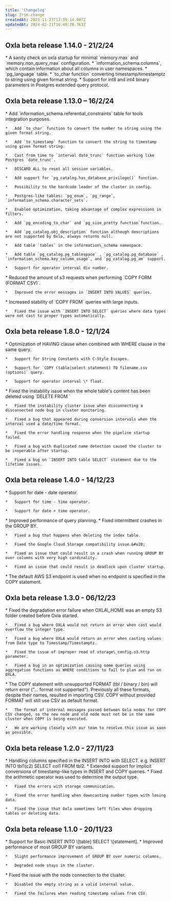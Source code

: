 ```yaml
---
title: 'Changelog'
slug: ZrsK-change
createdAt: 2023-11-23T13:59:14.087Z
updatedAt: 2024-02-21T16:48:28.763Z
---
```


## Oxla beta release 1.14.0 - 21/2/24
<AccordionGroup>
  <Accordion title="ADDED" icon="plus" iconType="solid">
    *   A sanity check on oxla startup for minimal `memory.max` and `memory.non_query_max` configuration.
    *   `information_schema.columns`, which contain information about all columns in user namespaces.
    *   `pg_language` table.
    *   `to_char function` converting timestamp/timestamptz to string using given format string.
    *   Support for int8 and int4 binary parameters in Postgres extended query protocol.
  </Accordion>
</AccordionGroup>


## Oxla beta release 1.13.0 – 16/2/24
<AccordionGroup>
  <Accordion title="ADDED" icon="plus" iconType="solid">
    *   Add `information_schema.referential_constraints` table for tools integration purposes.

    *   Add `to_char` function to convert the number to string using the given format string.

    *   Add `to_timestamp` function to convert the string to timestamp using given format string.

    *   Cast from time to `interval date_trunc` function working like Postgres `date_trunc`.

    *   DISCARD ALL to reset all session variables.

    *   Add support for `pg_catalog.has_database_privilege()` function.

    *   Possibility to the hardcode leader of the cluster in config.

    *   Postgres-like tables: `pg_enum`, `pg_range`, `information_schema.character_sets`.

    *   Enabled optimization, taking advantage of complex expressions in filters.

    *   Add `pg_encoding_to_char` and `pg_size_pretty function`function.

    *   Add `pg_catalog.obj_description` function although descriptions are not supported by Oxla, always returns null.

    *   Add table `tables` in the information\_schema namespace.

    *   Add table `pg_catalog.pg_tablespace` , `pg_catalog.pg_database` , `information_schema.key_column_usage`, and `pg_catalog.pg_am` support.

    *   Support for operator interval div number.
  </Accordion>

  <Accordion title="CHANGED" icon="pen-nib" iconType="solid">
    *   Reduced the amount of s3 requests when performing `COPY FORM (FORMAT CSV)`.

    *   Improved the error messages in `INSERT INTO VALUES` queries.
  </Accordion>

  <Accordion title="FIXED" icon="screwdriver-wrench" iconType="solid">
    *   Increased stability of `COPY FROM` queries with large inputs.

    *   Fixed the issue with `INSERT INTO SELECT` queries where data types were not cast to proper types automatically.
  </Accordion>
</AccordionGroup>


## Oxla beta release 1.8.0 - 12/1/24
<AccordionGroup>
  <Accordion title="ADDED" icon="plus" iconType="solid">
    *   Optimization of HAVING clause when combined with WHERE clause in the same query.

    *   Support for String Constants with C-Style Escapes.

    *   Support for `COPY (table|select statement) TO filename.csv (options)` query.

    *   Support for operator interval \* float.
  </Accordion>

  <Accordion title="FIXED" icon="screwdriver-wrench" iconType="solid">
    *   Fixed the instability issue when the whole table's content has been deleted using `DELETE FROM <table_name>`

    *   Fixed the instability cluster issue when disconnecting a disconnected node bug in cluster monitoring.

    *   Fixed a bug that appeared during conversion intervals when the interval used a date/time format.

    *   Fixed the error handling response when the pipeline startup failed.

    *   Fixed a bug with duplicated name detection caused the cluster to be inoperable after startup.

    *   Fixed a bug on `INSERT INTO table SELECT` statement due to the lifetime issues.
  </Accordion>
</AccordionGroup>

## Oxla beta release 1.4.0 - 14/12/23
<AccordionGroup>
  <Accordion title="ADDED" icon="plus" iconType="solid">
    *   Support for date - date operator.

    *   Support for time - time operator.

    *   Support for date + time operator.
  </Accordion>

  <Accordion title="CHANGED" icon="pen-nib" iconType="solid">
    *   Improved performance of query planning.
  </Accordion>

  <Accordion title="FIXED" icon="screwdriver-wrench" iconType="solid">
    *   Fixed intermittent crashes in the GROUP BY.

    *   Fixed a bug that happens when deleting the index table.

    *   Fixed the Google Cloud Storage compatibility issue.&#x20;

    *   Fixed an issue that could result in a crash when running GROUP BY over columns with very high cardinality.

    *   Fixed an issue that could result in deadlock upon cluster startup.
  </Accordion>

  <Accordion title="TEMPORARY COMPATIBILITY ISSUES" icon="bug" iconType="solid">
    *   The default AWS S3 endpoint is used when no endpoint is specified in the COPY statement.
  </Accordion>
</AccordionGroup>


## Oxla beta release 1.3.0 - 06/12/23
<AccordionGroup>
  <Accordion title="FIXED" icon="screwdriver-wrench" iconType="solid">
    *   Fixed the degradation error failure when OXLA\_HOME was an empty S3 folder created before Oxla started.&#x20;

    *   Fixed a bug where OXLA would not return an error when cast would overflow the integer type.

    *   Fixed a bug where OXLA would return an error when casting values from Date type to Timestamp/Timestamptz.

    *   Fixed the issue of improper read of storage\_config.s3.http parameter.

    *   Fixed a bug in an optimization causing some queries using aggregation functions as WHERE conditions to fail to plan and run on OXLA.
  </Accordion>

  <Accordion title="TEMPORARY COMPATIBILITY ISSUES" icon="bug" iconType="solid">
    *   The COPY statement with unsupported FORMAT (tbl / binary / bin) will return error ("... format not supported"). Previously all these formats, despite their names, resulted in importing CSV. COPY without provided FORMAT will still use CSV as default format.

    *   The format of internal messages passed between Oxla nodes for COPY CSV changed, so the new node and old node must not be in the same cluster when COPY is being executed.

    *   We are working closely with our team to resolve this issue as soon as possible.
  </Accordion>
</AccordionGroup>


## Oxla beta release 1.2.0 - 27/11/23
<AccordionGroup>
  <Accordion title="ADDED" icon="plus" iconType="solid">
    *   Handling columns specified in the INSERT INTO with SELECT. e.g. INSERT INTO tbl1(c2) SELECT col1 FROM tbl2.
  </Accordion>

  <Accordion title="CHANGED" icon="pen-nib" iconType="solid">
    *   Extended support for implicit conversions of timestamp-like types in INSERT and COPY queries.
  </Accordion>

  <Accordion title="FIXED" icon="screwdriver-wrench" iconType="solid">
    *   Fixed the arithmetic operator was used to determine the output type.

    *   Fixed the errors with storage communication.

    *   Fixed the error handling when downcasting number types with losing data.

    *   Fixed the issue that Oxla sometimes left files when dropping tables or deleting data.
  </Accordion>
</AccordionGroup>


## Oxla beta release 1.1.0 - 20/11/23
<AccordionGroup>
  <Accordion title="ADDED" icon="plus" iconType="solid">
    *   Support for Basic INSERT INTO \[table] SELECT \[statement].
  </Accordion>

  <Accordion title="CHANGED" icon="pen-nib" iconType="solid">
    *   Improved performance of most GROUP BY variants.

    *   Slight performance improvement of GROUP BY over numeric columns.

    *   Degraded node stays in the cluster.
  </Accordion>

  <Accordion title="FIXED" icon="screwdriver-wrench" iconType="solid">
    *   Fixed the issue with the node connection to the cluster.

    *   Disabled the empty string as a valid internal value.

    *   Fixed the failures when reading timestamp values from CSV.
  </Accordion>
</AccordionGroup>

